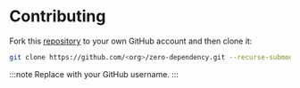 # Contributing

Fork this [repository](https://github.com/zero-dependency/zero-dependency) to your own GitHub account and then clone it:

```bash
git clone https://github.com/<org>/zero-dependency.git --recurse-submodules
```

:::note
Replace **<org />** with your GitHub username.
:::
